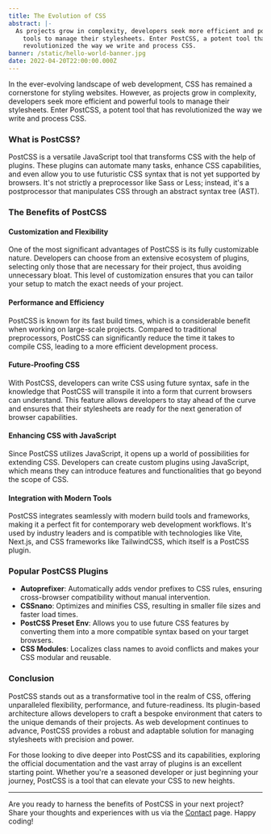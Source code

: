```yaml
---
title: The Evolution of CSS
abstract: |-
  As projects grow in complexity, developers seek more efficient and powerful
    tools to manage their stylesheets. Enter PostCSS, a potent tool that has
    revolutionized the way we write and process CSS.
banner: /static/hello-world-banner.jpg
date: 2022-04-20T22:00:00.000Z
---
```


In the ever-evolving landscape of web development, CSS has remained a cornerstone for styling websites. However, as projects grow in complexity, developers seek more efficient and powerful tools to manage their stylesheets. Enter PostCSS, a potent tool that has revolutionized the way we write and process CSS.

### What is PostCSS?

PostCSS is a versatile JavaScript tool that transforms CSS with the help of plugins. These plugins can automate many tasks, enhance CSS capabilities, and even allow you to use futuristic CSS syntax that is not yet supported by browsers. It's not strictly a preprocessor like Sass or Less; instead, it's a postprocessor that manipulates CSS through an abstract syntax tree (AST).

### The Benefits of PostCSS

#### Customization and Flexibility

One of the most significant advantages of PostCSS is its fully customizable nature. Developers can choose from an extensive ecosystem of plugins, selecting only those that are necessary for their project, thus avoiding unnecessary bloat. This level of customization ensures that you can tailor your setup to match the exact needs of your project.

#### Performance and Efficiency

PostCSS is known for its fast build times, which is a considerable benefit when working on large-scale projects. Compared to traditional preprocessors, PostCSS can significantly reduce the time it takes to compile CSS, leading to a more efficient development process.

#### Future-Proofing CSS

With PostCSS, developers can write CSS using future syntax, safe in the knowledge that PostCSS will transpile it into a form that current browsers can understand. This feature allows developers to stay ahead of the curve and ensures that their stylesheets are ready for the next generation of browser capabilities.

#### Enhancing CSS with JavaScript

Since PostCSS utilizes JavaScript, it opens up a world of possibilities for extending CSS. Developers can create custom plugins using JavaScript, which means they can introduce features and functionalities that go beyond the scope of CSS.

#### Integration with Modern Tools

PostCSS integrates seamlessly with modern build tools and frameworks, making it a perfect fit for contemporary web development workflows. It's used by industry leaders and is compatible with technologies like Vite, Next.js, and CSS frameworks like TailwindCSS, which itself is a PostCSS plugin.

### Popular PostCSS Plugins

* **Autoprefixer**: Automatically adds vendor prefixes to CSS rules, ensuring cross-browser compatibility without manual intervention.
* **CSSnano**: Optimizes and minifies CSS, resulting in smaller file sizes and faster load times.
* **PostCSS Preset Env**: Allows you to use future CSS features by converting them into a more compatible syntax based on your target browsers.
* **CSS Modules**: Localizes class names to avoid conflicts and makes your CSS modular and reusable.

### Conclusion

PostCSS stands out as a transformative tool in the realm of CSS, offering unparalleled flexibility, performance, and future-readiness. Its plugin-based architecture allows developers to craft a bespoke environment that caters to the unique demands of their projects. As web development continues to advance, PostCSS provides a robust and adaptable solution for managing stylesheets with precision and power.

For those looking to dive deeper into PostCSS and its capabilities, exploring the official documentation and the vast array of plugins is an excellent starting point. Whether you're a seasoned developer or just beginning your journey, PostCSS is a tool that can elevate your CSS to new heights.

***

Are you ready to harness the benefits of PostCSS in your next project? Share your thoughts and experiences with us via the [Contact](/contact "Contact") page. Happy coding!

